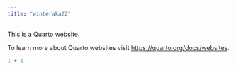 ```yaml
---
title: "winteraka22"
---
```


This is a Quarto website.

To learn more about Quarto websites visit <https://quarto.org/docs/websites>.

```r
1 + 1
```
